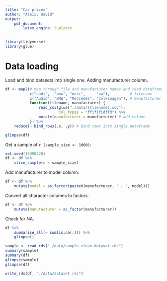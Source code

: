 ```yaml
---
title: "Car prices"
author: "Aleix, David"
output:
    pdf_document:
        latex_engine: lualatex
---
```


```r
library(tidyverse)
library(glue)
```

# Data loading

Load and bind datasets into single one. Adding manufacturer column.

```r
df <- map2(# map through file and manufacturer names and read dataframes
           c("audi",  "bmw", "merc",     "vw"),         # filename
           c("Audio", "BMW", "Mercedes", "Volkswagen"), # manufacturer
           function(filename, manufacturer) {
               read_csv(glue("./data/{filename}.csv"),
                        col_types = "ffififidffd") %>%
               mutate(manufacturer = manufacturer) # add column
           }) %>%
    reduce(~ bind_rows(.x, .y)) # Bind rows into single dataframe
```

```r
glimpse(df)
```

Get a sample of `r (sample_size <- 1000)`:

```r
set.seed(19990428)
df <- df %>%
    slice_sample(n = sample_size)
```

Add manufacturer to model column:

```r
df <- df %>%
    mutate(model = as_factor(paste0(manufacturer, " - ", model)))
```

Convert all  character columns to factors.

```r
df <- df %>%
    mutate(manufacturer = as_factor(manufacturer))
```

Check for NA.

```r
df %>%
    summarise_all(~ sum(is.na(.))) %>%
    glimpse()
```


```r
sample <- read_rds("./data/sample_clean_dataset.rds")
summary(sample)
summary(df)
glimpse(sample)
glimpse(df)
```


```r
write_rds(df, "./data/dataset.rds")
```





